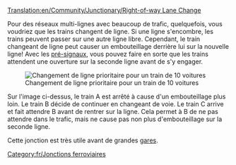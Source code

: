 [[Translation:en/Community/Junctionary/Right-of-way Lane Change]]

{{fr/Menu de Croisements}}
Pour des réseaux multi-lignes avec beaucoup de trafic, quelquefois, vous voudriez que les trains changent de ligne. Si une ligne s'encombre, les trains peuvent passer sur une autre ligne libre. Cependant, le train changeant de ligne peut causer un embouteillage derrière lui sur la nouvelle ligne! Avec les [[fr/Manual/Signaux#signaux-dependants|pré-signaux]], vous pouvez faire en sorte que les trains attendent une ouverture sur la seconde ligne avant de s'y engager.

[[File:en/Right-of-way lane change.png|none|frame|Changement de ligne prioritaire pour un train de 10 voitures]]

Sur l'image ci-dessus, le train A est arrêté à cause d'un embouteillage plus loin. Le train B décide de continuer en changeant de voie. Le train C arrive et fait attendre B avant de rentrer sur la ligne. Cela permet à B de ne pas attendre dans le trafic, mais ne cause pas non plus d'embouteillage sur la seconde ligne.

Cette jonction est très utile avant de grandes [[fr/Manual/Gares ferroviaires|gares]].

[[Category:fr/Jonctions ferroviaires]]